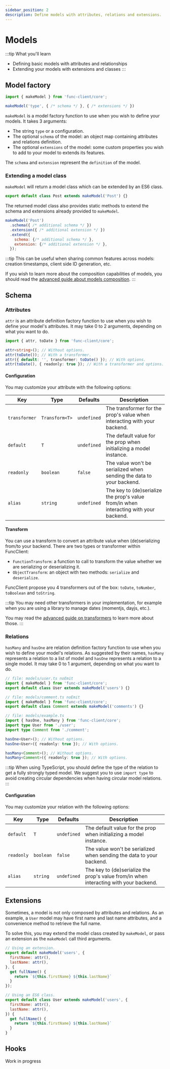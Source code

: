 ```yaml
---
sidebar_position: 2
description: Define models with attributes, relations and extensions.
---
```


# Models

:::tip What you'll learn
- Defining basic models with attributes and relationships
- Extending your models with extensions and classes
:::

## Model factory

```javascript
import { makeModel } from 'func-client/core';

makeModel('type', { /* schema */ }, { /* extensions */ })
```

`makeModel` is a model factory function to use when you wish to define your
models. It takes 3 arguments:

- The string `type` or a configuration.
- The optional `schema` of the model: an object map containing attributes and
relations definition.
- The optional `extensions` of the model: some custom properties you wish to add
to your model to extends its features.

The `schema` and `extension` represent the `definition` of the model.

### Extending a model class

`makeModel` will return a model class which can be extended by an ES6 class.

```javascript
export default class Post extends makeModel('Post') {}
```

The returned model class also provides static methods to extend the schema and
extensions already provided to `makeModel`.

```javascript
makeModel('Post')
  .schema({ /* additional schema */ })
  .extension({ /* additional extension */ })
  .extend({
    schema: {/* additional schema */ },
    extension: {/* additional extension */ },
  });
```

:::tip
This can be useful when sharing common features across models: creation
timestamps, client side ID generation, etc.

If you wish to learn more about the composition capabilities of models,
you should read the
[advanced guide about models composition](/docs/advanced/models-composition).
:::

## Schema

### Attributes

`attr` is an attribute definition factory function to use when you wish to
define your model's attributes. It may take 0 to 2 arguments, depending on
what you want to do.

```ts
import { attr, toDate } from 'func-client/core';

attr<string>(); // Without options.
attr(toDate()); // With a transformer.
attr({ default: '', transformer: toDate() }); // With options.
attr(toDate(), { readonly: true }); // With a transformer and options.
```

#### Configuration

You may customize your attribute with the following options:

| Key           | Type           | Defaults    | Description                                                                           |
|---------------|----------------|-------------|---------------------------------------------------------------------------------------|
| `transformer` | `Transform<T>` | `undefined` | The transformer for the prop's value when interacting with your backend.              |
| `default`     | `T`            | `undefined` | The default value for the prop when initializing a model instance.                    |
| `readonly`    | `boolean`      | `false`     | The value won't be serialized when sending the data to your backend.                  |
| `alias`       | `string`       | `undefined` | The key to (de)serialize the prop's value from/in when interacting with your backend. |

#### Transform

You can use a transform to convert an attribute value when (de)serializing from/to your backend.
There are two types or transformer within FuncClient:

- `FunctionTransform`: a function to call to transform the value whether we are serializing or deserializing it.
- `ObjectTransform`: an object with two methods: `serialize` and `deserialize`.

FuncClient propose you 4 transformers out of the box: `toDate`, `toNumber`, `toBoolean` and `toString`.

:::tip
You may need other transformers in your implementation, for example when you
are using a library to manage dates (momentjs, dayjs, etc.).

You may read the
[advanced guide on transformers](/docs/advanced/custom-transformers)
to learn more about those.
:::

### Relations

`hasMany` and `hasOne` are relation definition factory function to use when
you wish to define your model's relations. As suggested by their names,
`hasMany` represents a relation to a list of model and `hasOne` represents a
relation to a single model.
It may take 0 to 1 argument, depending on what you want to do.

```ts
// file: models/user.ts noEmit
import { makeModel } from 'func-client/core';
export default class User extends makeModel('users') {}

// file: models/comment.ts noEmit
import { makeModel } from 'func-client/core';
export default class Comment extends makeModel('comments') {}

// file: models/example.ts
import { hasOne, hasMany } from 'func-client/core';
import type User from './user';
import type Comment from './comment';

hasOne<User>(); // Without options.
hasOne<User>({ readonly: true }); // With options.

hasMany<Comment>(); // Without options.
hasMany<Comment>({ readonly: true }); // With options.
```

:::tip
When using TypeScript, you should define the type of the relation to get a
fully strongly typed model. We suggest you to use `import type` to avoid
creating circular dependencies when having circular model relations.
:::

#### Configuration

You may customize your relation with the following options:

| Key           | Type           | Defaults    | Description                                                                           |
|---------------|----------------|-------------|---------------------------------------------------------------------------------------|
| `default`     | `T`            | `undefined` | The default value for the prop when initializing a model instance.                    |
| `readonly`    | `boolean`      | `false`     | The value won't be serialized when sending the data to your backend.                  |
| `alias`       | `string`       | `undefined` | The key to (de)serialize the prop's value from/in when interacting with your backend. |

## Extensions

Sometimes, a model is not only composed by attributes and relations. As an
example, a `User` model may have first name and last name attributes, and a
convenience method to retrieve the full name.

To solve this, you may extend the model class created by `makeModel`, or pass
an extension as the `makeModel` call third arguments.

```javascript
// Using an extension.
export default makeModel('users', {
  firstName: attr(),
  lastName: attr(),
}, {
  get fullName() {
    return `${this.firstName} ${this.lastName}`
  }
});

// Using an ES6 class.
export default class User extends makeModel('users', {
  firstName: attr(),
  lastName: attr(),
}) {
  get fullName() {
    return `${this.firstName} ${this.lastName}`
  }
}
```

## Hooks

<span class="chip chip--primary">Work in progress</span>
